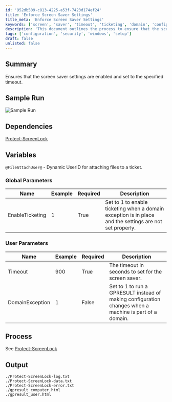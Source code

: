 ```yaml
---
id: '952db509-c813-4225-a53f-7423d174ef24'
title: 'Enforce Screen Saver Settings'
title_meta: 'Enforce Screen Saver Settings'
keywords: ['screen', 'saver', 'timeout', 'ticketing', 'domain', 'configuration']
description: 'This document outlines the process to ensure that the screen saver settings are enabled and configured to a specified timeout. It includes sample runs, dependencies, global and user parameters, and expected output files.'
tags: ['configuration', 'security', 'windows', 'setup']
draft: false
unlisted: false
---
```

## Summary

Ensures that the screen saver settings are enabled and set to the specified timeout.

## Sample Run

![Sample Run](../../../static/img/EPM---Windows-Configuration---Screen-Saver---Protect/image_1.png)

## Dependencies

[Protect-ScreenLock](https://proval.itglue.com/DOC-5078775-8381648)

## Variables

`@FileAttachUser@` - Dynamic UserID for attaching files to a ticket.

### Global Parameters

| Name             | Example | Required | Description                                                                                              |
|------------------|---------|----------|----------------------------------------------------------------------------------------------------------|
| EnableTicketing  | 1       | True     | Set to 1 to enable ticketing when a domain exception is in place and the settings are not set properly. |

### User Parameters

| Name             | Example | Required | Description                                                                                              |
|------------------|---------|----------|----------------------------------------------------------------------------------------------------------|
| Timeout          | 900     | True     | The timeout in seconds to set for the screen saver.                                                     |
| DomainException   | 1       | False    | Set to 1 to run a GPRESULT instead of making configuration changes when a machine is part of a domain. |

## Process

See [Protect-ScreenLock](https://proval.itglue.com/DOC-5078775-8381648)

## Output

```
./Protect-ScreenLock-log.txt
./Protect-ScreenLock-data.txt
./Protect-ScreenLock-error.txt
./gpresult_computer.html
./gpresult_user.html
```












